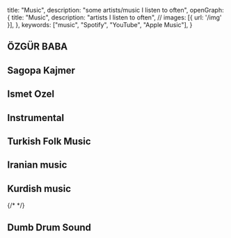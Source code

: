   title: "Music",
  description: "some artists/music I listen to often",
  openGraph: {
    title: "Music",
    description: "artists I listen to often",
    // images: [{ url: '/img' }],
  },
  keywords: ["music", "Spotify", "YouTube", "Apple Music"],
}

## ÖZGÜR BABA 
<YouTube videoId="sSKbRHkEpOw" />
<YouTube videoId="YBK3bALi100" />

## Sagopa Kajmer
<YouTube videoId="a0NwXsKn7a0" />

## Ismet Ozel
<YouTube videoId="oSZdWKCucKU" />
<YouTube videoId="ATUFVEASquI" />

## Instrumental
<Spotify trackId="1Xgf5nfTAeumpKWdO0Kes6" />

## Turkish Folk Music
<YouTube videoId="u1sTBhw1Pgk" />

## Iranian music
<YouTube videoId="_E5Hsay4OOo" />

## Kurdish music
{/* <YouTube videoId="F_xohG2Yamo" /> */}
<YouTube videoId="QiGliX-bphI" />

## Dumb Drum Sound
<Spotify trackId="1vg79pQU2pyO0kK6C084Eb" />
